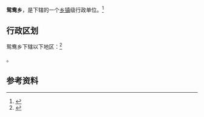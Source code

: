 {{中国乡级行政区|42/03/02/202/000}}

'''鸳鸯乡'''，是{{PRC admin/fullname|42/03/02/202/000|3}}下辖的一个[[乡镇|乡镇]]级行政单位。<ref>{{PRC admin/ref sgc|{{PRC admin/parent|42/03/02/202/000}}}}</ref>

== 行政区划 ==

鸳鸯乡下辖以下地区：<ref>{{PRC admin/ref sgc|42/03/02/202/000}}</ref>

{{PRC admin/children|42/03/02/202/000}}。

== 参考资料 ==

{{reflist}}

{{行政区划小作品}}
{{PRC admin/navcat|42/03/02/202/000}}